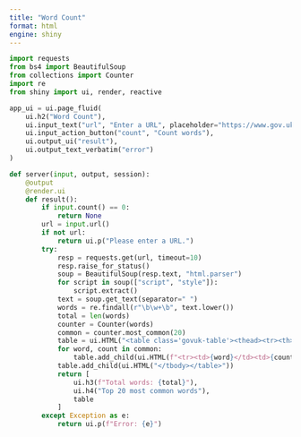 ```yaml
---
title: "Word Count"
format: html
engine: shiny
---
```


```python
import requests
from bs4 import BeautifulSoup
from collections import Counter
import re
from shiny import ui, render, reactive

app_ui = ui.page_fluid(
    ui.h2("Word Count"),
    ui.input_text("url", "Enter a URL", placeholder="https://www.gov.uk"),
    ui.input_action_button("count", "Count words"),
    ui.output_ui("result"),
    ui.output_text_verbatim("error")
)

def server(input, output, session):
    @output
    @render.ui
    def result():
        if input.count() == 0:
            return None
        url = input.url()
        if not url:
            return ui.p("Please enter a URL.")
        try:
            resp = requests.get(url, timeout=10)
            resp.raise_for_status()
            soup = BeautifulSoup(resp.text, "html.parser")
            for script in soup(["script", "style"]):
                script.extract()
            text = soup.get_text(separator=" ")
            words = re.findall(r"\b\w+\b", text.lower())
            total = len(words)
            counter = Counter(words)
            common = counter.most_common(20)
            table = ui.HTML("<table class='govuk-table'><thead><tr><th>Word</th><th>Count</th></tr></thead><tbody>")
            for word, count in common:
                table.add_child(ui.HTML(f"<tr><td>{word}</td><td>{count}</td></tr>"))
            table.add_child(ui.HTML("</tbody></table>"))
            return [
                ui.h3(f"Total words: {total}"),
                ui.h4("Top 20 most common words"),
                table
            ]
        except Exception as e:
            return ui.p(f"Error: {e}")

```
